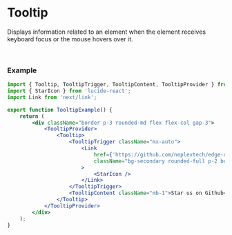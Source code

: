 
# Tooltip

Displays information related to an element when the element receives keyboard focus or the mouse hovers over it.

<TooltipExample />


<br />

### Example

```jsx
import { Tooltip, TooltipTrigger, TooltipContent, TooltipProvider } from '@edge-ui/react';
import { StarIcon } from 'lucide-react';
import Link from 'next/link';

export function TooltipExample() {
    return (
        <div className="border p-3 rounded-md flex flex-col gap-3">
            <TooltipProvider>
                <Tooltip>
                    <TooltipTrigger className="mx-auto">
                        <Link
                            href={'https://github.com/neplextech/edge-ui'}
                            className="bg-secondary rounded-full p-2 border-2 block"
                        >
                            <StarIcon />
                        </Link>
                    </TooltipTrigger>
                    <TooltipContent className="mb-1">Star us on Github</TooltipContent>
                </Tooltip>
            </TooltipProvider>
        </div>
    );
}
```

